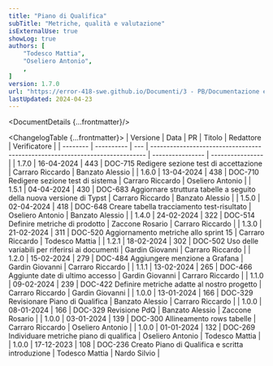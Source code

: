 ```yaml
---
title: "Piano di Qualifica"
subTitle: "Metriche, qualità e valutazione"
isExternalUse: true
showLog: true
authors: [
	"Todesco Mattia",
	"Oseliero Antonio",
	,
]
version: 1.7.0
url: "https://error-418-swe.github.io/Documenti/3 - PB/Documentazione esterna/Piano di Qualifica_v1.7.0.pdf"
lastUpdated: 2024-04-23
---
```



<DocumentDetails {...frontmatter}/>

<ChangelogTable {...frontmatter}>
| Versione | Data       | PR  | Titolo                                                                       | Redattore        | Verificatore     |
| -------- | ---------- | --- | ---------------------------------------------------------------------------- | ---------------- | ---------------- |
| 1.7.0    | 16-04-2024 | 443 | DOC-715 Redigere sezione test di accettazione                                | Carraro Riccardo | Banzato Alessio  |
| 1.6.0    | 13-04-2024 | 438 | DOC-710 Redigere sezione test di sistema                                     | Carraro Riccardo | Oseliero Antonio |
| 1.5.1    | 04-04-2024 | 430 | DOC-683 Aggiornare struttura tabelle a seguito della nuova versione di Typst | Carraro Riccardo | Banzato Alessio  |
| 1.5.0    | 02-04-2024 | 418 | DOC-648 Creare tabella tracciamento test-risultato                           | Oseliero Antonio | Banzato Alessio  |
| 1.4.0    | 24-02-2024 | 322 | DOC-514 Definire metriche di prodotto                                        | Zaccone Rosario  | Carraro Riccardo |
| 1.3.0    | 21-02-2024 | 311 | DOC-520 Aggiornamento metriche allo sprint 15                                | Carraro Riccardo | Todesco Mattia   |
| 1.2.1    | 18-02-2024 | 302 | DOC-502 Uso delle variabili per riferirsi ai documenti                       | Gardin Giovanni  | Carraro Riccardo |
| 1.2.0    | 15-02-2024 | 279 | DOC-484 Aggiungere menzione a Grafana                                        | Gardin Giovanni  | Carraro Riccardo |
| 1.1.1    | 13-02-2024 | 265 | DOC-466 Aggiunte date di ultimo accesso                                      | Gardin Giovanni  | Carraro Riccardo |
| 1.1.0    | 09-02-2024 | 239 | DOC-422 Definire metriche adatte al nostro progetto                          | Carraro Riccardo | Gardin Giovanni  |
| 1.0.0    | 13-01-2024 | 166 | DOC-329 Revisionare Piano di Qualifica                                       | Banzato Alessio  | Carraro Riccardo |
| 1.0.0    | 08-01-2024 | 166 | DOC-329 Revisione PdQ                                                        | Banzato Alessio  | Zaccone Rosario  |
| 1.0.0    | 03-01-2024 | 139 | DOC-300 Allineamento rows tabelle                                            | Carraro Riccardo | Oseliero Antonio |
| 1.0.0    | 01-01-2024 | 132 | DOC-269 Individuare metriche piano di qualifica                              | Oseliero Antonio | Todesco Mattia   |
| 1.0.0    | 17-12-2023 | 108 | DOC-236 Creato Piano di Qualifica e scritta introduzione                     | Todesco Mattia   | Nardo Silvio     |
</ChangelogTable>

